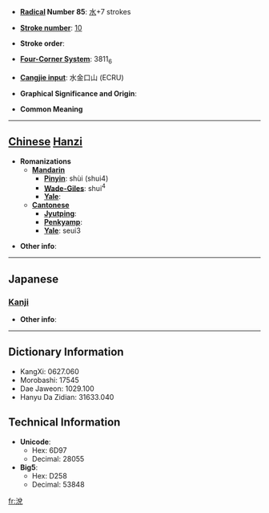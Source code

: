 * '''[[Wiktionary:Chinese radical index| Radical]] Number 85''': [[Wiktionary:Chinese radical index 水|水]]+7 strokes

* '''[[Wiktionary:Chinese total strokes index|Stroke number]]''': [[Wiktionary:Chinese total strokes index 10|10]]

* '''Stroke order''': 

* '''[[Wiktionary:Chinese four corner index|Four-Corner System]]''': 3811<sub>6</sub>

* '''[[Wiktionary:Chinese Cangjie index|Cangjie input]]''': 水金口山 (ECRU)

* '''Graphical Significance and Origin''': 

* '''Common Meaning'''

----

== [[Chinese]] [[Hanzi]] ==

* '''Romanizations'''
** '''[[Mandarin]]'''
*** '''[[Pinyin]]''': shùi (shui4)
*** '''[[Wade-Giles]]''': shui<sup>4</sup>
*** '''[[Yale]]''': 
** '''[[Cantonese]]'''
*** '''[[Jyutping]]''':
*** '''[[Penkyamp]]''': 
*** '''[[Yale]]''': seui3

* '''Other info''': 

----

==Japanese==
===[[Kanji]]===
{{kanji|on readings=[[せい]] (sei), [[せつ]] (setsu), [[せち]] (sechi)|kun readings=[[ぬるまゆ]] (nurumayu)}}

* '''Other info''':  

----

== Dictionary Information ==

* KangXi: 0627.060
* Morobashi: 17545
* Dae Jaweon: 1029.100
* Hanyu Da Zidian: 31633.040

== Technical Information ==

* '''Unicode''':
** Hex: 6D97
** Decimal: 28055
* '''Big5''':
** Hex: D258
** Decimal: 53848

[[fr:涗]]